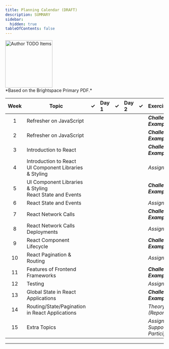 ```yaml
---
title: Planning Calendar (DRAFT)
description: SUMMARY
sidebar:
  hidden: true
tableOfContents: false
---
```



<Image src={todo} alt="Author TODO Items" class="float-end ml-3" width="150" />
<Aside title="Work-In-Progress (WIP)" type="caution">
*Based on the Brightspace Primary PDF.*
</Aside>

| Week | Topic | &check; | Day 1 | &check; | Day 2 | &check; | Exercise/Assignment |
|:----:|-------|--------:|:------|--------:|:------|--------:|:--------------------|
|  1 | Refresher on JavaScript | &nbsp; | <PageLink href="w01-d1" text="JS Refresh - Class Intro" /> | &nbsp; | <PageLink href="w01-d2" text="JS Refresh - Language Fundamentals" /> | &nbsp; | ***Challenges in Examples*** |
|  2 | Refresher on JavaScript | &nbsp; | <PageLink href="w02-d1" text="JS Refresh - NPM ES Modules" /> | &nbsp; | <PageLink href="w02-d2" text="JS Refresh - Wrap Up" /> | &nbsp; | ***Challenges in Examples*** |
|  3 | Introduction to React | &nbsp; | <PageLink href="w03-d1" text="Front end Framework - Full Intro" /> | &nbsp; | <PageLink href="w03-d2" text="React - Components, JSX, Props, Children" /> | &nbsp; | ***Challenges in Examples*** |
|  4 | Introduction to React<br/>UI Component Libraries & Styling | &nbsp; | <PageLink href="w04-d1" text="Front end Framework - Component Libraries" /> | &nbsp; | <PageLink href="w04-d2" text="UI Component Libraries and Styling Components" /> | &nbsp; | *Assignment #1* |
|  5 | UI Component Libraries & Styling<br/>React State and Events | &nbsp; | <PageLink href="w05-d1" text="UI Component Libraries and Styling Components" /> | &nbsp; | <PageLink href="w05-d2" text="React State and Events - Events and Functions" /> | &nbsp; | ***Challenges in Examples*** |
|  6 | React State and Events | &nbsp; | <PageLink href="w06-d1" text="React State and Events - Events and Functions, JSX Conditionals" /> | &nbsp; | <PageLink href="w06-d2" text="React State and Events - Events and Functions, JSX Conditionals" /> | &nbsp; | *Assignment #2* |
|  7 | React Network Calls | &nbsp; | <PageLink href="w07-d1" text="React Network Calls" /> | &nbsp; | <PageLink href="w07-d2" text="React Network Calls" /> | &nbsp; | ***Challenges in Examples*** |
|  8 | React Network Calls<br/>Deployments | &nbsp; | <PageLink href="w08-d1" text="React Network Calls" /> | &nbsp; | <PageLink href="w08-d2" text="Deployments, Short discussion on Continuous Integration and Continuous Deployments" /> | &nbsp; | *Assignment #3* |
|  9 | React Component Lifecycle | &nbsp; |  | &nbsp; |  | &nbsp; | ***Challenges in Examples*** |
| 10 | React Pagination & Routing | &nbsp; |  | &nbsp; |  | &nbsp; | *Assignment #4a* |
| 11 | Features of Frontend Frameworks | &nbsp; |  | &nbsp; |  | &nbsp; | ***Challenges in Examples*** |
| 12 | Testing | &nbsp; |  | &nbsp; |  | &nbsp; | *Assignment #4b* |
| 13 | Global State in React Applications | &nbsp; |  | &nbsp; |  | &nbsp; | ***Challenges in Examples*** |
| 14 | Routing/State/Pagination in React Applications | &nbsp; |  | &nbsp; |  | &nbsp; | *Theory Assessment (Report)* |
| 15 | Extra Topics | &nbsp; |  | &nbsp; |  | &nbsp; | *Assignment #5*<br/>*Support Forum Participation Closes* |

----

